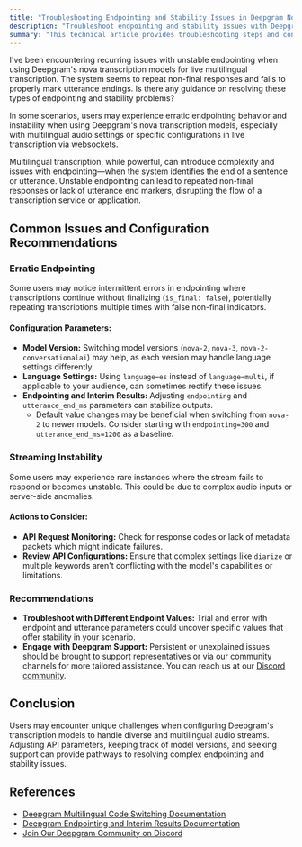 ```yaml
---
title: "Troubleshooting Endpointing and Stability Issues in Deepgram Nova Transcription Models"
description: "Troubleshoot endpointing and stability issues with Deepgram's nova speech-to-text models."
summary: "This technical article provides troubleshooting steps and configuration recommendations for developers experiencing erratic endpointing behavior or instability when using Deepgram's nova transcription models, especially in scenarios involving multilingual audio or live transcription via websockets."
---
```


<CommunityQuestion>I've been encountering recurring issues with unstable endpointing when using Deepgram's nova transcription models for live multilingual transcription. The system seems to repeat non-final responses and fails to properly mark utterance endings. Is there any guidance on resolving these types of endpointing and stability problems?</CommunityQuestion>

In some scenarios, users may experience erratic endpointing behavior and instability when using Deepgram's nova transcription models, especially with multilingual audio settings or specific configurations in live transcription via websockets. 

Multilingual transcription, while powerful, can introduce complexity and issues with endpointing—when the system identifies the end of a sentence or utterance. Unstable endpointing can lead to repeated non-final responses or lack of utterance end markers, disrupting the flow of a transcription service or application.

## Common Issues and Configuration Recommendations

### Erratic Endpointing
Some users may notice intermittent errors in endpointing where transcriptions continue without finalizing (`is_final: false`), potentially repeating transcriptions multiple times with false non-final indicators.

#### Configuration Parameters:
- **Model Version:** Switching model versions (`nova-2`, `nova-3`, `nova-2-conversationalai`) may help, as each version may handle language settings differently.
- **Language Settings:** Using `language=es` instead of `language=multi`, if applicable to your audience, can sometimes rectify these issues.
- **Endpointing and Interim Results:** Adjusting `endpointing` and `utterance_end_ms` parameters can stabilize outputs. 
    - Default value changes may be beneficial when switching from `nova-2` to newer models. Consider starting with `endpointing=300` and `utterance_end_ms=1200` as a baseline.

### Streaming Instability
Some users may experience rare instances where the stream fails to respond or becomes unstable. This could be due to complex audio inputs or server-side anomalies.

#### Actions to Consider:
- **API Request Monitoring:** Check for response codes or lack of metadata packets which might indicate failures.
- **Review API Configurations:** Ensure that complex settings like `diarize` or multiple keywords aren't conflicting with the model's capabilities or limitations.

### Recommendations
- **Troubleshoot with Different Endpoint Values:** Trial and error with endpoint and utterance parameters could uncover specific values that offer stability in your scenario.
- **Engage with Deepgram Support:** Persistent or unexplained issues should be brought to support representatives or via our community channels for more tailored assistance. You can reach us at our [Discord community](https://discord.gg/deepgram).

## Conclusion
Users may encounter unique challenges when configuring Deepgram's transcription models to handle diverse and multilingual audio streams. Adjusting API parameters, keeping track of model versions, and seeking support can provide pathways to resolving complex endpointing and stability issues.

## References
- [Deepgram Multilingual Code Switching Documentation](https://developers.deepgram.com/docs/multilingual-code-switching#streaming-audio)
- [Deepgram Endpointing and Interim Results Documentation](https://developers.deepgram.com/docs/understand-endpointing-interim-results)
- [Join Our Deepgram Community on Discord](https://discord.gg/deepgram)